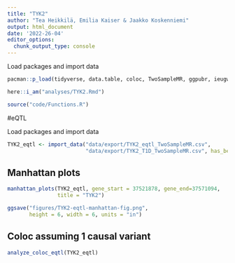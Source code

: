 ---
title: "TYK2"
author: "Tea Heikkilä, Emilia Kaiser & Jaakko Koskenniemi"
output: html_document
date: '2022-26-04'
editor_options:
  chunk_output_type: console
---

  Load packages and import data
```{r}
pacman::p_load(tidyverse, data.table, coloc, TwoSampleMR, ggpubr, ieugwasr, rio, here)

here::i_am("analyses/TYK2.Rmd")

source("code/Functions.R")

```


#eQTL

Load packages and import data
```{r}

TYK2_eqtl <- import_data("data/export/TYK2_eqtl_TwoSampleMR.csv", 
                         "data/export/TYK2_T1D_TwoSampleMR.csv", has_beta = FALSE)

```

## Manhattan plots
```{r}
manhattan_plots(TYK2_eqtl, gene_start = 37521878, gene_end=37571094, 
                title = "TYK2")

ggsave("figures/TYK2-eqtl-manhattan-fig.png",
       height = 6, width = 6, units = "in")
```

## Coloc assuming 1 causal variant
```{r}
analyze_coloc_eqtl(TYK2_eqtl)

```

